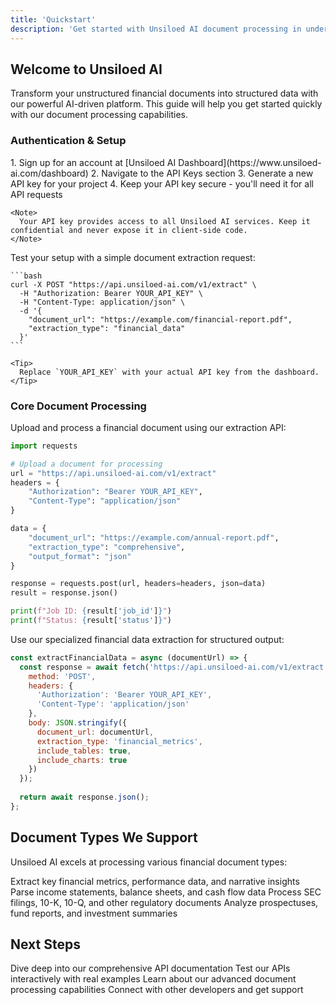 ```yaml
---
title: 'Quickstart'
description: 'Get started with Unsiloed AI document processing in under 5 minutes'
---
```


## Welcome to Unsiloed AI

Transform your unstructured financial documents into structured data with our powerful AI-driven platform. This guide will help you get started quickly with our document processing capabilities.

### Authentication & Setup

<AccordionGroup>
  <Accordion icon="key" title="Get your API key">
    1. Sign up for an account at [Unsiloed AI Dashboard](https://www.unsiloed-ai.com/dashboard)
    2. Navigate to the API Keys section
    3. Generate a new API key for your project
    4. Keep your API key secure - you'll need it for all API requests
    
    <Note>
      Your API key provides access to all Unsiloed AI services. Keep it confidential and never expose it in client-side code.
    </Note>
  </Accordion>
  
  <Accordion icon="code" title="Make your first API call">
    Test your setup with a simple document extraction request:
    
    ```bash
    curl -X POST "https://api.unsiloed-ai.com/v1/extract" \
      -H "Authorization: Bearer YOUR_API_KEY" \
      -H "Content-Type: application/json" \
      -d '{
        "document_url": "https://example.com/financial-report.pdf",
        "extraction_type": "financial_data"
      }'
    ```
    
    <Tip>
      Replace `YOUR_API_KEY` with your actual API key from the dashboard.
    </Tip>
  </Accordion>
</AccordionGroup>

### Core Document Processing

<AccordionGroup>

<Accordion icon="file-pdf" title="Process your first document">
  Upload and process a financial document using our extraction API:
  
  ```python
  import requests
  
  # Upload a document for processing
  url = "https://api.unsiloed-ai.com/v1/extract"
  headers = {
      "Authorization": "Bearer YOUR_API_KEY",
      "Content-Type": "application/json"
  }
  
  data = {
      "document_url": "https://example.com/annual-report.pdf",
      "extraction_type": "comprehensive",
      "output_format": "json"
  }
  
  response = requests.post(url, headers=headers, json=data)
  result = response.json()
  
  print(f"Job ID: {result['job_id']}")
  print(f"Status: {result['status']}")
  ```
</Accordion>

<Accordion icon="chart-line" title="Extract financial data">
  Use our specialized financial data extraction for structured output:
  
  ```javascript
  const extractFinancialData = async (documentUrl) => {
    const response = await fetch('https://api.unsiloed-ai.com/v1/extract', {
      method: 'POST',
      headers: {
        'Authorization': 'Bearer YOUR_API_KEY',
        'Content-Type': 'application/json'
      },
      body: JSON.stringify({
        document_url: documentUrl,
        extraction_type: 'financial_metrics',
        include_tables: true,
        include_charts: true
      })
    });
    
    return await response.json();
  };
  ```
</Accordion>

</AccordionGroup>

## Document Types We Support

Unsiloed AI excels at processing various financial document types:

<CardGroup>

<Card title="Annual Reports" icon="file-chart-line" href="/document-processing/parsing">
  Extract key financial metrics, performance data, and narrative insights
</Card>

<Card title="Earnings Statements" icon="dollar-sign" href="/document-processing/classification">
  Parse income statements, balance sheets, and cash flow data
</Card>

<Card title="Regulatory Filings" icon="gavel" href="/document-processing/vision-api">
  Process SEC filings, 10-K, 10-Q, and other regulatory documents
</Card>

<Card title="Investment Documents" icon="chart-mixed" href="/document-processing/splitting">
  Analyze prospectuses, fund reports, and investment summaries
</Card>

</CardGroup>

## Next Steps

<CardGroup>

<Card title="Explore API Reference" icon="book" href="/api-reference/extraction">
  Dive deep into our comprehensive API documentation
</Card>

<Card title="Try Our Playground" icon="play" href="/our-playground">
  Test our APIs interactively with real examples
</Card>

<Card title="Document Processing Guide" icon="gear" href="/document-processing/vision-api">
  Learn about our advanced document processing capabilities
</Card>

<Card title="Join Our Community" icon="users" href="https://www.unsiloed-ai.com/community">
  Connect with other developers and get support
</Card>

</CardGroup>
